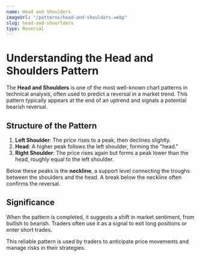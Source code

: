 ```yaml
---
name: Head and Shoulders
imageUrl: "/patterns/head-and-shoulders.webp"
slug: head-and-shourlders
type: Reversal
---
```


# **Understanding the Head and Shoulders Pattern**

The **Head and Shoulders** is one of the most well-known chart patterns in technical analysis, often used to predict a reversal in a market trend. This pattern typically
appears at the end of an uptrend and signals a potential bearish reversal.

## **Structure of the Pattern**

1. **Left Shoulder**: The price rises to a peak, then declines slightly.
2. **Head**: A higher peak follows the left shoulder, forming the "head."
3. **Right Shoulder**: The price rises again but forms a peak lower than the head, roughly equal to the left shoulder.

Below these peaks is the **neckline**, a support level connecting the troughs between the shoulders and the head. A break below the neckline often confirms the reversal.

## **Significance**

When the pattern is completed, it suggests a shift in market sentiment, from bullish to bearish. Traders often use it as a signal to exit long positions or enter short trades.

This reliable pattern is used by traders to anticipate price movements and manage risks in their strategies.
